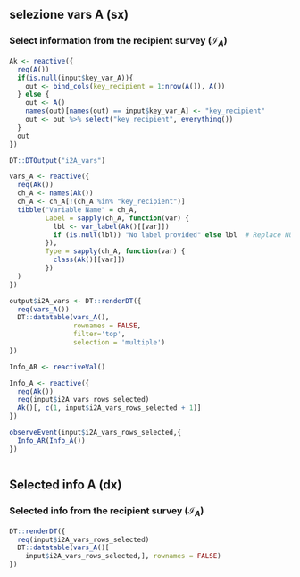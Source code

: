 selezione vars A (sx) {data-width=500}
-----------------------------------------------------------------------

### Select information from the recipient survey ($\mathbf{\mathcal{I}}_A$)

```r
Ak <- reactive({
  req(A())
  if(is.null(input$key_var_A)){
    out <- bind_cols(key_recipient = 1:nrow(A()), A())
  } else {
    out <- A()
    names(out)[names(out) == input$key_var_A] <- "key_recipient"
    out <- out %>% select("key_recipient", everything())
  }
  out
})
```

```r
DT::DTOutput("i2A_vars")

vars_A <- reactive({
  req(Ak())
  ch_A <- names(Ak())
  ch_A <- ch_A[!(ch_A %in% "key_recipient")]
  tibble("Variable Name" = ch_A,
         Label = sapply(ch_A, function(var) {
           lbl <- var_label(Ak()[[var]])
           if (is.null(lbl)) "No label provided" else lbl  # Replace NULL with an empty string
         }),
         Type = sapply(ch_A, function(var) {
           class(Ak()[[var]])
         })
  )
})

output$i2A_vars <- DT::renderDT({
  req(vars_A())
  DT::datatable(vars_A(),
                rownames = FALSE,
                filter='top',
                selection = 'multiple')
})

Info_AR <- reactiveVal()

Info_A <- reactive({
  req(Ak())
  req(input$i2A_vars_rows_selected)
  Ak()[, c(1, input$i2A_vars_rows_selected + 1)]
})

observeEvent(input$i2A_vars_rows_selected,{
  Info_AR(Info_A())             
})



```

Selected info A (dx) {data-width=500}
-----------------------------------------------------------------------

### Selected info from the recipient survey ($\mathbf{\mathcal{I}}_A$)

```r
DT::renderDT({
  req(input$i2A_vars_rows_selected)
  DT::datatable(vars_A()[
    input$i2A_vars_rows_selected,], rownames = FALSE)
})
```

<!-- Prova 1 -->
<!-- ================================================================= -->

<!-- ### ciao -->

<!-- ```{r} -->
<!-- DT::renderDT({ -->
<!--   req(Info_A()) -->

<!--   DT::datatable( -->
<!--     Info_A(),  -->
<!--     rownames = FALSE) -->
<!-- }) -->

<!-- ``` -->
